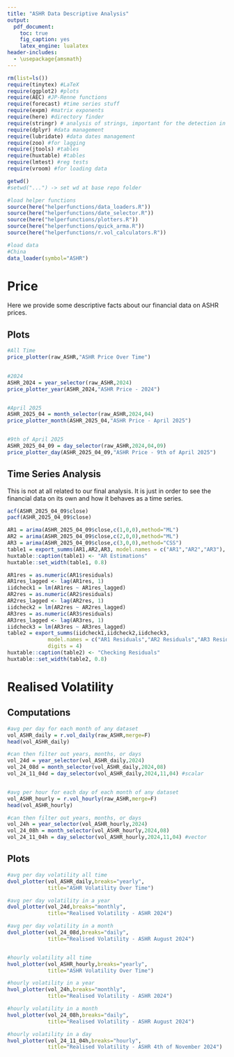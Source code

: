 ```yaml
---
title: "ASHR Data Descriptive Analysis"
output:
  pdf_document: 
    toc: true
    fig_caption: yes
    latex_engine: lualatex
header-includes:
  - \usepackage{amsmath}
---
```

\newpage

```r
rm(list=ls())
require(tinytex) #LaTeX
require(ggplot2) #plots
require(AEC) #JP-Renne functions
require(forecast) #time series stuff
require(expm) #matrix exponents
require(here) #directory finder
require(stringr) # analysis of strings, important for the detection in tweets
require(dplyr) #data management
require(lubridate) #data dates management
require(zoo) #for lagging
require(jtools) #tables
require(huxtable) #tables
require(lmtest) #reg tests
require(vroom) #for loading data

getwd()
#setwd("...") -> set wd at base repo folder

#load helper functions
source(here("helperfunctions/data_loaders.R"))
source(here("helperfunctions/date_selector.R"))
source(here("helperfunctions/plotters.R"))
source(here("helperfunctions/quick_arma.R"))
source(here("helperfunctions/r.vol_calculators.R"))

#load data
#China
data_loader(symbol="ASHR")

```

# Price
Here we provide some descriptive facts about our financial data on ASHR prices.

## Plots
```r

#All Time
price_plotter(raw_ASHR,"ASHR Price Over Time")
  

#2024
ASHR_2024 = year_selector(raw_ASHR,2024)
price_plotter_year(ASHR_2024,"ASHR Price - 2024")


#April 2025
ASHR_2025_04 = month_selector(raw_ASHR,2024,04)
price_plotter_month(ASHR_2025_04,"ASHR Price - April 2025")


#9th of April 2025
ASHR_2025_04_09 = day_selector(raw_ASHR,2024,04,09)
price_plotter_day(ASHR_2025_04_09,"ASHR Price - 9th of April 2025")


```


## Time Series Analysis
This is not at all related to our final analysis. It is just in order to see
the financial data on its own and how it behaves as a time series.
```r

acf(ASHR_2025_04_09$close)
pacf(ASHR_2025_04_09$close)

AR1 = arima(ASHR_2025_04_09$close,c(1,0,0),method="ML")
AR2 = arima(ASHR_2025_04_09$close,c(2,0,0),method="ML")
AR3 = arima(ASHR_2025_04_09$close,c(3,0,0),method="CSS")
table1 = export_summs(AR1,AR2,AR3, model.names = c("AR1","AR2","AR3"), digits = 4)
huxtable::caption(table1) <- "AR Estimations"
huxtable::set_width(table1, 0.8)

AR1res = as.numeric(AR1$residuals)
AR1res_lagged <- lag(AR1res, 1)
iidcheck1 = lm(AR1res ~ AR1res_lagged)
AR2res = as.numeric(AR2$residuals)
AR2res_lagged <- lag(AR2res, 1)
iidcheck2 = lm(AR2res ~ AR2res_lagged)
AR3res = as.numeric(AR3$residuals)
AR3res_lagged <- lag(AR3res, 1)
iidcheck3 = lm(AR3res ~ AR3res_lagged)
table2 = export_summs(iidcheck1,iidcheck2,iidcheck3, 
             model.names = c("AR1 Residuals","AR2 Residuals","AR3 Residuals"), 
             digits = 4)
huxtable::caption(table2) <- "Checking Residuals"
huxtable::set_width(table2, 0.8)

```



\newpage

# Realised Volatility

## Computations
```r

#avg per day for each month of any dataset
vol_ASHR_daily = r.vol_daily(raw_ASHR,merge=F)
head(vol_ASHR_daily)

#can then filter out years, months, or days
vol_24d = year_selector(vol_ASHR_daily,2024)
vol_24_08d = month_selector(vol_ASHR_daily,2024,08)
vol_24_11_04d = day_selector(vol_ASHR_daily,2024,11,04) #scalar


#avg per hour for each day of each month of any dataset
vol_ASHR_hourly = r.vol_hourly(raw_ASHR,merge=F)
head(vol_ASHR_hourly)

#can then filter out years, months, or days
vol_24h = year_selector(vol_ASHR_hourly,2024)
vol_24_08h = month_selector(vol_ASHR_hourly,2024,08)
vol_24_11_04h = day_selector(vol_ASHR_hourly,2024,11,04) #vector

```


## Plots
```r

#avg per day volatility all time
dvol_plotter(vol_ASHR_daily,breaks="yearly",
             title="ASHR Volatility Over Time")

#avg per day volatility in a year
dvol_plotter(vol_24d,breaks="monthly",
             title="Realised Volatility - ASHR 2024")

#avg per day volatility in a month
dvol_plotter(vol_24_08d,breaks="daily",
             title="Realised Volatility - ASHR August 2024")


#hourly volatility all time
hvol_plotter(vol_ASHR_hourly,breaks="yearly",
             title="ASHR Volatility Over Time")

#hourly volatility in a year
hvol_plotter(vol_24h,breaks="monthly",
             title="Realised Volatility - ASHR 2024")

#hourly volatility in a month
hvol_plotter(vol_24_08h,breaks="daily",
             title="Realised Volatility - ASHR August 2024")

#hourly volatility in a day
hvol_plotter(vol_24_11_04h,breaks="hourly",
             title="Realised Volatility - ASHR 4th of November 2024")

```









